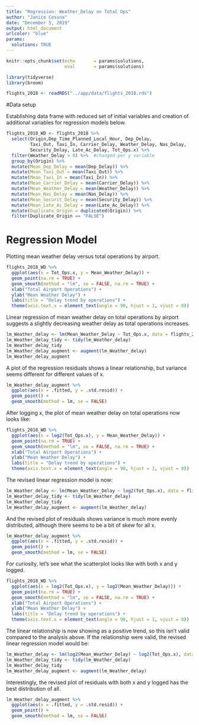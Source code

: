 ```yaml
---
title: "Regression: Weather_Delay on Total Ops"
author: "Janice Cessna"
date: "December 5, 2019"
output: html_document
urlcolor: "blue"
params:
  solutions: TRUE
---
```


```r
knitr::opts_chunk$set(echo       = params$solutions, 
                      eval       = params$solutions)
```

    
```r
library(tidyverse)
library(broom)
```
```r
flights_2018 <- readRDS("../app/data/flights_2018.rds")
```
    

#Data setup

Establishing data frame with reduced set of initial variables and creation of additional variables for regression models below. 
```r
flights_2018_WD <- flights_2018 %>%
  select(Origin,Dep_Time_Planned_Local_Hour, Dep_Delay, 
         Taxi_Out, Taxi_In, Carrier_Delay, Weather_Delay, Nas_Delay, 
         Security_Delay, Late_Ac_Delay, Tot_Ops.x) %>%
  filter(Weather_Delay > 0) %>%  #changed per y variable
  group_by(Origin) %>% 
  mutate(Mean_Dep_Delay = mean(Dep_Delay)) %>%
  mutate(Mean_Taxi_Out = mean(Taxi_Out)) %>%
  mutate(Mean_Taxi_In = mean(Taxi_In)) %>%
  mutate(Mean_Carrier_Delay = mean(Carrier_Delay)) %>%
  mutate(Mean_Weather_Delay = mean(Weather_Delay)) %>%
  mutate(Mean_Nas_Delay = mean(Nas_Delay)) %>%
  mutate(Mean_Securit_Delay = mean(Security_Delay)) %>%
  mutate(Mean_Late_Ac_Delay = mean(Late_Ac_Delay)) %>%
  mutate(Duplicate_Origin = duplicated(Origin)) %>%
  filter(Duplicate_Origin == "FALSE")
```


# Regression Model

Plotting mean weather delay versus total operations by airport. 
```r
flights_2018_WD %>%
  ggplot(aes(x = Tot_Ops.x, y = Mean_Weather_Delay)) +
  geom_point(na.rm = TRUE) +
  geom_smooth(method = "lm", se = FALSE, na.rm = TRUE) +
  xlab("Total Airport Operations") +
  ylab("Mean Weather Delay") +
  labs(title = "Delay trend by operations") +
  theme(axis.text.x = element_text(angle = 90, hjust = 1, vjust = 0))
```

Linear regression of mean weather delay on total operations by airport suggests a slightly decreasing weather delay as total operations increases. 
```r
lm_Weather_delay <- lm(Mean_Weather_Delay ~ Tot_Ops.x, data = flights_2018_WD)
lm_Weather_delay_tidy <- tidy(lm_Weather_delay)
lm_Weather_delay_tidy
lm_Weather_delay_augment <- augment(lm_Weather_delay)
lm_Weather_delay_augment
```

A plot of the regression residuals shows a linear relationship, but variance seems different for different values of x.  
```r
lm_Weather_delay_augment %>%
  ggplot(aes(x = .fitted, y = .std.resid)) +
  geom_point() +
  geom_smooth(method = lm, se = FALSE)
```

After logging x, the plot of mean weather delay on total operations now looks like:   
```r
flights_2018_WD %>%
  ggplot(aes(x = log2(Tot_Ops.x), y = Mean_Weather_Delay)) +
  geom_point(na.rm = TRUE) +
  geom_smooth(method = "lm", se = FALSE, na.rm = TRUE) +
  xlab("Total Airport Operations") +
  ylab("Mean Weather Delay") +
  labs(title = "Delay trend by operations") +
  theme(axis.text.x = element_text(angle = 90, hjust = 1, vjust = 0))
```

The revised linear regression model is now: 
```r
lm_Weather_delay <- lm(Mean_Weather_Delay ~ log2(Tot_Ops.x), data = flights_2018_WD)
lm_Weather_delay_tidy <- tidy(lm_Weather_delay)
lm_Weather_delay_tidy
lm_Weather_delay_augment <- augment(lm_Weather_delay)
```

And the revised plot of residuals shows variance is much more evenly distributed, although there seems to be a bit of skew for all x. 
```r
lm_Weather_delay_augment %>%
  ggplot(aes(x = .fitted, y = .std.resid)) +
  geom_point() +
  geom_smooth(method = lm, se = FALSE)
```

For curiosity, let's see what the scatterplot looks like with both x and y logged. 
```r
flights_2018_WD %>%
  ggplot(aes(x = log2(Tot_Ops.x), y = log2(Mean_Weather_Delay))) +
  geom_point(na.rm = TRUE) +
  geom_smooth(method = "lm", se = FALSE, na.rm = TRUE) +
  xlab("Total Airport Operations") +
  ylab("Mean Weather Delay") +
  labs(title = "Delay trend by operations") +
  theme(axis.text.x = element_text(angle = 90, hjust = 1, vjust = 0))
```

The linear relationship is now showing as a positive trend, so this isn't valid compared to the analysis above. If the relationship were valid, the revised linear regression model would be: 
```r
lm_Weather_delay <- lm(log2(Mean_Weather_Delay) ~ log2(Tot_Ops.x), data = flights_2018_WD)
lm_Weather_delay_tidy <- tidy(lm_Weather_delay)
lm_Weather_delay_tidy
lm_Weather_delay_augment <- augment(lm_Weather_delay)
```

Interestingly, the revised plot of residuals with both x and y logged has the best distribution of all. 
```r
lm_Weather_delay_augment %>%
  ggplot(aes(x = .fitted, y = .std.resid)) +
  geom_point() +
  geom_smooth(method = lm, se = FALSE)
```







